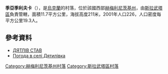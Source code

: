 {{coord|50|26|38|N|27|0|22|E|scale:100000|display=title}}

'''季亞季利夫卡'''（{{lang-uk|Дятилівка}}），是[[烏克蘭|烏克蘭]]的村落，位於該國西部[[赫梅利尼茨基州|赫梅利尼茨基州]]，由[[斯拉武塔區|斯拉武塔區]]負責管轄，面積11.7平方公里，海拔高度211米，2001年人口226，人口密度每平方公里19.3人。

==參考資料==
*[https://web.archive.org/web/20160304221454/http://slavuta.info/index.php?key=1321429252&month=11&nameph1=1.jpg&nameph2=2.jpg&nameph3=3.jpg&page_add=page_stattya&year=2011 ДЯТЛІВ СТАВ]
* [http://weather.in.ua/ua/hmel'nickaja/7531 Погода в селі Дятилівка]{{Wayback|url=http://weather.in.ua/ua/hmel'nickaja/7531 |date=20160305115314 }}

{{DEFAULTSORT:Дятилівка}}
[[Category:赫梅利尼茨基州村落|Category:赫梅利尼茨基州村落]]
[[Category:斯拉武塔區村落|Category:斯拉武塔區村落]]


{{Khmelnytskyi-geo-stub}}